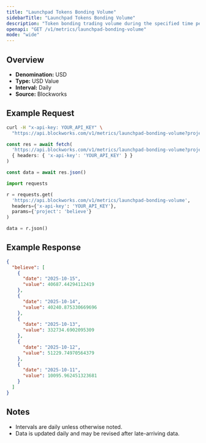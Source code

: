 ```yaml
---
title: "Launchpad Tokens Bonding Volume"
sidebarTitle: "Launchpad Tokens Bonding Volume"
description: "Token bonding trading volume during the specified time period for given launchpad."
openapi: "GET /v1/metrics/launchpad-bonding-volume"
mode: "wide"
---
```


## Overview

- **Denomination:** USD
- **Type:** USD Value
- **Interval:** Daily
- **Source:** Blockworks

## Example Request

<CodeGroup>

```bash cURL
curl -H "x-api-key: YOUR_API_KEY" \
  "https://api.blockworks.com/v1/metrics/launchpad-bonding-volume?project=believe"
```

```typescript TypeScript
const res = await fetch(
  'https://api.blockworks.com/v1/metrics/launchpad-bonding-volume?project=believe',
  { headers: { 'x-api-key': 'YOUR_API_KEY' } }
)

const data = await res.json()
```

```python Python
import requests

r = requests.get(
  'https://api.blockworks.com/v1/metrics/launchpad-bonding-volume',
  headers={'x-api-key': 'YOUR_API_KEY'},
  params={'project': 'believe'}
)

data = r.json()
```

</CodeGroup>

## Example Response

```json
{
  "believe": [
    {
      "date": "2025-10-15",
      "value": 40687.44294112419
    },
    {
      "date": "2025-10-14",
      "value": 40240.875330669696
    },
    {
      "date": "2025-10-13",
      "value": 332734.6902095309
    },
    {
      "date": "2025-10-12",
      "value": 51229.74970564379
    },
    {
      "date": "2025-10-11",
      "value": 10095.962451323681
    }
  ]
}
```

## Notes
- Intervals are daily unless otherwise noted.
- Data is updated daily and may be revised after late-arriving data.